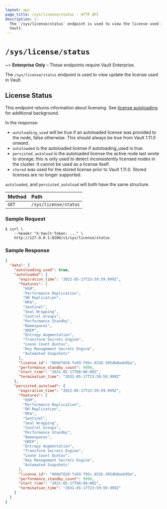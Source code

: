 ```yaml
---
layout: api
page_title: /sys/license/status - HTTP API
description: |-
  The `/sys/license/status` endpoint is used to view the license used in
  Vault.
---
```


# `/sys/license/status`

~> **Enterprise Only** – These endpoints require Vault Enterprise.

The `/sys/license/status` endpoint is used to view update the license used in
Vault.

## License Status

This endpoint returns information about licensing. See [license autoloading](/docs/enterprise/license/autoloading) for additional background.

In the response:

- `autoloading_used` will be true if an autoloaded license was provided to the
  node, false otherwise. This should always be true from Vault 1.11.0 onward.
- `autoloaded` is the autoloaded license if autoloading_used is true.
- `persisted_autoload` is the autoloaded license the active node last wrote to
  storage; this is only used to detect inconsistently licensed nodes in the
  cluster. It cannot be used as a license itself.
- `stored` was used for the stored license prior to Vault 1.11.0. Stored licenses are no longer supported.

`autoloaded`, and `persisted_autoload` will both have the same structure.

| Method | Path                  |
| :----- | :-------------------- |
| `GET`  | `/sys/license/status` |

### Sample Request

```shell-session
$ curl \
    --header "X-Vault-Token: ..." \
    http://127.0.0.1:8200/v1/sys/license/status
```

### Sample Response

```json
{
  "data": {
    "autoloading_used": true,
    "autoloaded": {
      "expiration_time": "2022-05-17T23:59:59.999Z",
      "features": [
        "HSM",
        "Performance Replication",
        "DR Replication",
        "MFA",
        "Sentinel",
        "Seal Wrapping",
        "Control Groups",
        "Performance Standby",
        "Namespaces",
        "KMIP",
        "Entropy Augmentation",
        "Transform Secrets Engine",
        "Lease Count Quotas",
        "Key Management Secrets Engine",
        "Automated Snapshots"
      ],
      "license_id": "060d7820-fa59-f95c-832b-395db0aeb9ba",
      "performance_standby_count": 9999,
      "start_time": "2021-05-17T00:00:00Z",
      "termination_time": "2031-05-17T23:59:59.999Z"
    },
    "persisted_autoload": {
      "expiration_time": "2022-05-17T23:59:59.999Z",
      "features": [
        "HSM",
        "Performance Replication",
        "DR Replication",
        "MFA",
        "Sentinel",
        "Seal Wrapping",
        "Control Groups",
        "Performance Standby",
        "Namespaces",
        "KMIP",
        "Entropy Augmentation",
        "Transform Secrets Engine",
        "Lease Count Quotas",
        "Key Management Secrets Engine",
        "Automated Snapshots"
      ],
      "license_id": "060d7820-fa59-f95c-832b-395db0aeb9ba",
      "performance_standby_count": 9999,
      "start_time": "2021-05-17T00:00:00Z",
      "termination_time": "2031-05-17T23:59:59.999Z"
    }
  }
}
```
